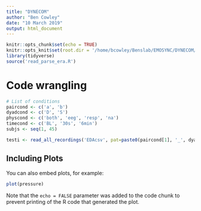 ```yaml
---
title: "DYNECOM"
author: "Ben Cowley"
date: "10 March 2019"
output: html_document
---
```


```r
knitr::opts_chunk$set(echo = TRUE)
knitr::opts_knit$set(root.dir = '/home/bcowley/Benslab/EMOSYNC/DYNECOM/')
library(tidyverse)
source('read_parse_era.R')
```

# Code wrangling


```r
# List of conditions
paircond <- c('a', 'b')
dyadcond <- c('D', 'S')
physcond <- c('both', 'eeg', 'resp', 'na')
timecond <- c('BL', '30s', '6min')
subjs <- seq(1, 45)

testi <- read_all_recordings('EDAcsv', pat=paste0(paircond[1], '_', dyadcond[1], '_', physcond[1], '.*', timecond[1]), ext="csv", skip = 1)

```

## Including Plots

You can also embed plots, for example:

```r
plot(pressure)
```

Note that the `echo = FALSE` parameter was added to the code chunk to prevent printing of the R code that generated the plot.
